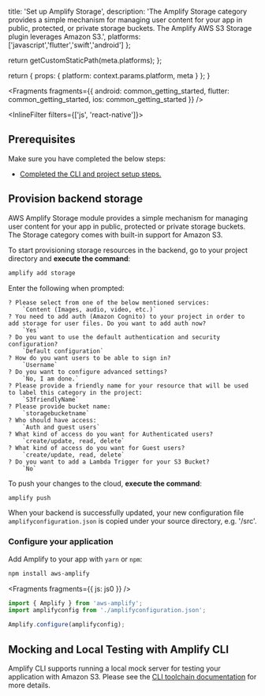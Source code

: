                   
  title: 'Set up Amplify Storage',
  description: 'The Amplify Storage category provides a simple mechanism for managing user content for your app in public, protected, or private storage buckets. The Amplify AWS S3 Storage plugin leverages Amazon S3.',
  platforms: ['javascript','flutter','swift','android']
};

  return getCustomStaticPath(meta.platforms);
};

  return {
    props: {
      platform: context.params.platform,
      meta
    }
  };
}
          



<Fragments
  fragments={{
    android: common_getting_started,
    flutter: common_getting_started,
    ios: common_getting_started
  }}
/>

<InlineFilter filters={['js', 'react-native']}>

## Prerequisites

Make sure you have completed the below steps:

- [Completed the CLI and project setup steps.](/lib/project-setup/prereq)

## Provision backend storage

AWS Amplify Storage module provides a simple mechanism for managing user content for your app in public, protected or private storage buckets. The Storage category comes with built-in support for Amazon S3.

To start provisioning storage resources in the backend, go to your project directory and **execute the command**:

```bash
amplify add storage
```

Enter the following when prompted:
```console
? Please select from one of the below mentioned services:
    `Content (Images, audio, video, etc.)`
? You need to add auth (Amazon Cognito) to your project in order to add storage for user files. Do you want to add auth now?
    `Yes`
? Do you want to use the default authentication and security configuration?
    `Default configuration`
? How do you want users to be able to sign in?
    `Username`
? Do you want to configure advanced settings?
    `No, I am done.`
? Please provide a friendly name for your resource that will be used to label this category in the project:
    `S3friendlyName`
? Please provide bucket name:
    `storagebucketname`
? Who should have access:
    `Auth and guest users`
? What kind of access do you want for Authenticated users?
    `create/update, read, delete`
? What kind of access do you want for Guest users?
    `create/update, read, delete`
? Do you want to add a Lambda Trigger for your S3 Bucket?
    `No`
```

To push your changes to the cloud, **execute the command**:

```bash
amplify push
```

When your backend is successfully updated, your new configuration file `amplifyconfiguration.json` is copied under your source directory, e.g. '/src'.

### Configure your application

Add Amplify to your app with `yarn` or `npm`:

```bash
npm install aws-amplify
```


<Fragments fragments={{ js: js0 }} />

```typescript
import { Amplify } from 'aws-amplify';
import amplifyconfig from './amplifyconfiguration.json';

Amplify.configure(amplifyconfig);
```

## Mocking and Local Testing with Amplify CLI
Amplify CLI supports running a local mock server for testing your application with Amazon S3. Please see the [CLI toolchain documentation](/cli/usage/mock) for more details.

</InlineFilter>
